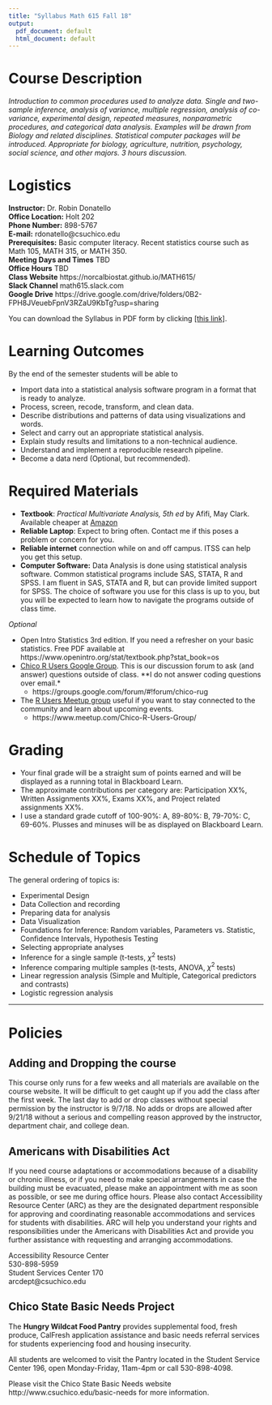```yaml
---
title: "Syllabus Math 615 Fall 18"
output:
  pdf_document: default
  html_document: default
---
```


# Course Description

_Introduction to common procedures used to analyze data. Single and two-sample inference, analysis of variance, multiple regression, analysis of co-variance, experimental design, repeated measures, nonparametric procedures, and categorical data analysis. Examples will be drawn from Biology and related disciplines. Statistical computer packages will be introduced. Appropriate for biology, agriculture, nutrition, psychology, social science, and other majors. 3 hours discussion._


# Logistics
**Instructor:** Dr. Robin Donatello  
**Office Location:** Holt 202  
**Phone Number:** 898-5767  
**E-mail:** rdonatello@csuchico.edu  
**Prerequisites:** Basic computer literacy. Recent statistics course such as Math 105, MATH 315, or MATH 350.  
**Meeting Days and Times** TBD  
**Office Hours** TBD  
**Class Website** https://norcalbiostat.github.io/MATH615/  
**Slack Channel**  math615.slack.com  
**Google Drive**  https://drive.google.com/drive/folders/0B2-FPH8JVeuebFpnV3RZaU9KbTg?usp=sharing 

You can download the Syllabus in PDF form by clicking [[this link]](syllabus_615_f18.pdf).


# Learning Outcomes

By the end of the semester students will be able to 

* Import data into a statistical analysis software program in a format that is ready to analyze. 
* Process, screen, recode, transform, and clean data.
* Describe distributions and patterns of data using visualizations and words. 
* Select and carry out an appropriate statistical analysis.
* Explain study results and limitations to a non-technical audience. 
* Understand and implement a reproducible research pipeline. 
* Become a data nerd (Optional, but recommended).


# Required Materials

* **Textbook**: _Practical Multivariate Analysis, 5th ed_ by Afifi, May Clark. Available cheaper at [Amazon](https://www.amazon.com/Practical-Multivariate-Analysis-Chapman-Statistical/dp/1439816808) 
* **Reliable Laptop**: Expect to bring often. Contact me if this poses a problem or concern for you. 
* **Reliable internet** connection while on and off campus. ITSS can help you get this setup. 
* **Computer Software:** Data Analysis is done using statistical analysis software. Common statistical programs include SAS, STATA, R and SPSS. I am fluent in SAS, STATA and R, but can provide limited support for SPSS. The choice of software you use for this class is up to you, but you will be expected to learn how to navigate the programs outside of class time. 

_Optional_  

* Open Intro Statistics 3rd edition. If you need a refresher on your basic statistics. Free PDF available at https://www.openintro.org/stat/textbook.php?stat_book=os
* [Chico R Users Google Group](https://groups.google.com/forum/#!forum/chico-rug). This is our discussion forum to ask (and answer) questions outside of class. **I do not answer coding questions over email.*
    - https://groups.google.com/forum/#!forum/chico-rug
* The [R Users Meetup group](https://www.meetup.com/Chico-R-Users-Group/) useful if you want to stay connected to the community and learn about upcoming events.
    - https://www.meetup.com/Chico-R-Users-Group/

# Grading

* Your final grade will be a straight sum of points earned and will be displayed as a running total in Blackboard Learn. 
* The approximate contributions per category are: Participation XX%, Written Assignments XX%, Exams XX%, and Project related assignments XX%. 
* I use a standard grade cutoff of 100-90\%: A, 89-80\%: B, 79-70\%: C, 69-60\%. Plusses and minuses will be as displayed on Blackboard Learn. 


# Schedule of Topics

The general ordering of topics is:

* Experimental Design
* Data Collection and recording
* Preparing data for analysis
* Data Visualization
* Foundations for Inference: Random variables, Parameters vs. Statistic, Confidence Intervals, Hypothesis Testing
* Selecting appropriate analyses
* Inference for a single sample (t-tests, $\chi^{2}$ tests)
* Inference comparing multiple samples (t-tests, ANOVA, $\chi^{2}$ tests)
* Linear regression analysis (Simple and Multiple, Categorical predictors and contrasts)
* Logistic regression analysis

----

# Policies

## Adding and Dropping the course

This course only runs for a few weeks and all materials are available on the course website. It will be difficult to get caught up if you add the class after the first week. The last day to add or drop classes without special permission by the instructor is 9/7/18. No adds or drops are allowed after 9/21/18 without a serious and compelling reason approved by the instructor, department chair, and college dean.


## Americans with Disabilities Act

If you need course adaptations or accommodations because of a disability or chronic illness,  or if you need to make special arrangements in case the building must be evacuated, please make an appointment with me as soon as possible, or see me during office hours. Please also contact Accessibility Resource Center (ARC) as they are the designated department responsible for approving and coordinating reasonable accommodations and services for students with disabilities. ARC will help you understand your rights and responsibilities under the Americans with Disabilities Act and provide you further assistance with requesting and arranging accommodations.

Accessibility Resource Center  
530-898-5959   
Student Services Center 170  
arcdept@csuchico.edu  


## Chico State Basic Needs Project

The **Hungry Wildcat Food Pantry** provides supplemental food, fresh produce, CalFresh application assistance and basic needs referral services for students experiencing food and housing insecurity.

All students are welcomed to visit the Pantry located in the Student Service Center 196, open Monday-Friday, 11am-4pm or call 530-898-4098. 

Please visit the Chico State Basic Needs website http://www.csuchico.edu/basic-needs for more information.

 

